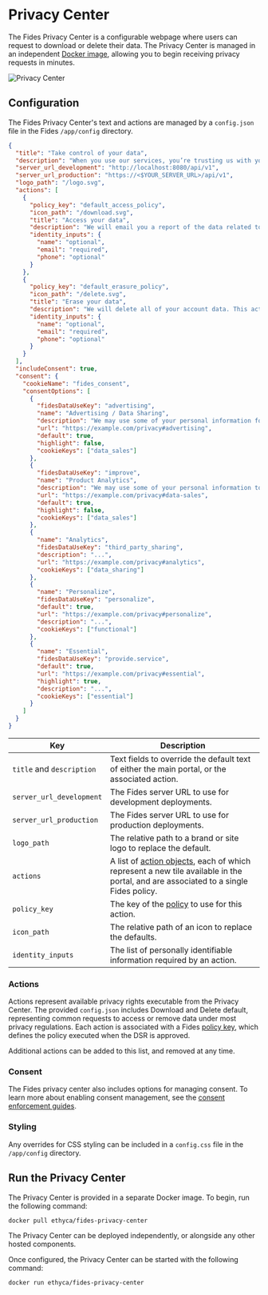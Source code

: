 # Privacy Center

The Fides Privacy Center is a configurable webpage where users can request to download or delete their data. The Privacy Center is managed in an independent [Docker image](#run-the-privacy-center), allowing you to begin receiving privacy requests in minutes.

![Privacy Center](/assets/img/dsr_quickstart/privacy_center.png)

## Configuration

The Fides Privacy Center's text and actions are managed by a `config.json` file in the Fides `/app/config` directory.

```json filename="config.json"
{
  "title": "Take control of your data",
  "description": "When you use our services, you’re trusting us with your information. We understand this is a big responsibility and work hard to protect your information and put you in control.",
  "server_url_development": "http://localhost:8080/api/v1",
  "server_url_production": "https://<$YOUR_SERVER_URL>/api/v1",
  "logo_path": "/logo.svg",
  "actions": [
    {
      "policy_key": "default_access_policy",
      "icon_path": "/download.svg",
      "title": "Access your data",
      "description": "We will email you a report of the data related to your account.",
      "identity_inputs": {
        "name": "optional",
        "email": "required",
        "phone": "optional"
      }
    },
    {
      "policy_key": "default_erasure_policy",
      "icon_path": "/delete.svg",
      "title": "Erase your data",
      "description": "We will delete all of your account data. This action cannot be undone.",
      "identity_inputs": {
        "name": "optional",
        "email": "required",
        "phone": "optional"
      }
    }
  ],
  "includeConsent": true,
  "consent": {
    "cookieName": "fides_consent",
    "consentOptions": [
      {
        "fidesDataUseKey": "advertising",
        "name": "Advertising / Data Sharing",
        "description": "We may use some of your personal information for advertising performance analysis and audience modeling for ongoing advertising which may be interpreted as 'Data Sharing' under some regulations.",
        "url": "https://example.com/privacy#advertising",
        "default": true,
        "highlight": false,
        "cookieKeys": ["data_sales"]
      },
      {
        "fidesDataUseKey": "improve",
        "name": "Product Analytics",
        "description": "We may use some of your personal information to collect analytics about how you use our products & services, in order to improve our service.",
        "url": "https://example.com/privacy#data-sales",
        "default": true,
        "highlight": false,
        "cookieKeys": ["data_sales"]
      },
      {
        "name": "Analytics",
        "fidesDataUseKey": "third_party_sharing",
        "description": "...",
        "url": "https://example.com/privacy#analytics",
        "cookieKeys": ["data_sharing"]
      },
      {
        "name": "Personalize",
        "fidesDataUseKey": "personalize",
        "default": true,
        "url": "https://example.com/privacy#personalize",
        "description": "...",
        "cookieKeys": ["functional"]
      },
      {
        "name": "Essential",
        "fidesDataUseKey": "provide.service",
        "default": true,
        "url": "https://example.com/privacy#essential",
        "highlight": true,
        "description": "...",
        "cookieKeys": ["essential"]
      }
    ]
  }
}
```

| Key | Description |
|----|----|
| `title` and `description` | Text fields to override the default text of either the main portal, or the associated action. |
| `server_url_development` | The Fides server URL to use for development deployments. |
| `server_url_production` | The Fides server URL to use for production deployments. |
| `logo_path` | The relative path to a brand or site logo to replace the default. |
| `actions` | A list of [action objects](#actions), each of which represent a new tile available in the portal, and are associated to a single Fides policy. |
| `policy_key` | The key of the [policy](./dsr_support/execution_policies) to use for this action. |
| `icon_path` | The relative path of an icon to replace the defaults. |
| `identity_inputs` | The list of personally identifiable information required by an action. |

### Actions

Actions represent available privacy rights executable from the Privacy Center. The provided `config.json` includes Download and Delete default, representing common requests to access or remove data under most privacy regulations. Each action is associated with a Fides [policy key](./dsr_support/execution_policies), which defines the policy executed when the DSR is approved.

Additional actions can be added to this list, and removed at any time.

### Consent
The Fides privacy center also includes options for managing consent. To learn more about enabling consent management, see the [consent enforcement guides](../consent/consent_management).

### Styling

Any overrides for CSS styling can be included in a `config.css` file in the `/app/config` directory.


## Run the Privacy Center
The Privacy Center is provided in a separate Docker image. To begin, run the following command:

```
docker pull ethyca/fides-privacy-center
```

The Privacy Center can be deployed independently, or alongside any other hosted components. 

Once configured, the Privacy Center can be started with the following command:

```
docker run ethyca/fides-privacy-center
```
